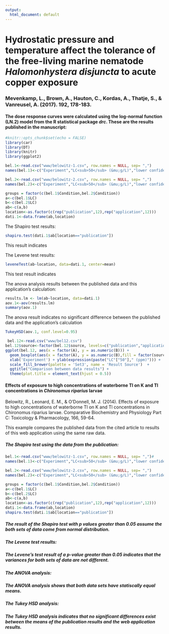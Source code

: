 ```yaml
---
output:
  html_document: default
---
```



# Hydrostatic pressure and temperature affect the tolerance of the free-living marine nematode <em>Halomonhystera disjuncta</em> to acute copper exposure


###                    Mevenkamp, L., Brown, A., Hauton, C., Kordas, A., Thatje, S., & Vanreusel, A. (2017). 192, 178-183.

####                    The dose response curves were calculated using the log-normal function (LN.2) model from the R statistical package <em>drc</em>. These are the results published in the manuscript:

```r
#knitr::opts_chunk$set(echo = FALSE)
library(car)
library(DT)
library(knitr)
library(ggplot2)
```


```r
bel.1<-read.csv("www/belowitz-1.csv", row.names = NULL, sep= ",")
names(bel.1)<-c("Experiment","LC<sub>50</sub> (&mu;g/L)","lower confidence limit (&mu;g/L)","upper confidence limit (&mu;g/L)")

bel.2<-read.csv("www/belowitz-2.csv", row.names = NULL, sep= ",")
names(bel.2)<-c("Experiment","LC<sub>50</sub> (&mu;g/L)","lower confidence limit (&mu;g/L)","upper confidence limit (&mu;g/L)")

groups = factor(c(bel.1$Condition,bel.2$Condition))
a<-c(bel.1$LC)
b<-c(bel.2$LC)
ab<-c(a,b)
location<-as.factor(c(rep("publication",12),rep("application",12)))
dati.1<-data.frame(ab,location)
```

The Shapiro test results:
```r
shapiro.test(dati.1$ab[location=="publication"])
```
This result indicates 

The Levene test results:
```r
leveneTest(ab~location, data=dati.1, center=mean)
```
This test result indicates 

The anova analysis results between the published data and this application's calculation:
```r
results.lm <- lm(ab~location, data=dati.1)
aov.1<-aov(results.lm)
summary(aov.1)
```
The anova result indicates no significant difference between the published data and the application's calculation


```r
TukeyHSD(aov.1, conf.level=0.95)
```


```r
 bel.12<-read.csv("www/bel12.csv")
bel.12$source<-factor(bel.12$source, levels=c("publication","application"))
ggplot(bel.12, aes(x = factor(A), y = as.numeric(B))) +
  geom_boxplot(aes(x = factor(A), y = as.numeric(B),fill = factor(source))) +
  xlab('Experiment') + ylab(expression(paste("LC"["50"]," (ppm)"))) +
  scale_fill_brewer(palette = 'Set3', name = 'Result Source')  + 
  ggtitle("Comparison between data results") +
  theme(plot.title = element_text(hjust = 0.5))
```

#### Effects of exposure to high concentrations of waterborne Tl on K and Tl concentrations in <i>Chironomus riparius</i> larvae

Belowitz, R., Leonard, E. M., & O'Donnell, M. J. (2014). Effects of exposure to high concentrations of waterborne Tl on K and Tl concentrations in Chironomus riparius larvae. Comparative Biochemistry and Physiology Part C: Toxicology & Pharmacology, 166, 59-64.

This example compares the published data from the cited article to results of this web application using the same raw data. 

##### The Shapiro test using the data from the publication:
```r
bel.1<-read.csv("www/belowitz-1.csv", row.names = NULL, sep= ",")# 
names(bel.1)<-c("Experiment","LC<sub>50</sub> (&mu;g/L)","lower confidence limit (&mu;g/L)","upper confidence limit (&mu;g/L)")

bel.2<-read.csv("www/belowitz-2.csv", row.names = NULL, sep= ",")
names(bel.2)<-c("Experiment","LC<sub>50</sub> (&mu;g/L)","lower confidence limit (&mu;g/L)","upper confidence limit (&mu;g/L)")

groups = factor(c(bel.1$Condition,bel.2$Condition))
a<-c(bel.1$LC)
b<-c(bel.2$LC)
ab<-c(a,b)
location<-as.factor(c(rep("publication",12),rep("application",12)))
dati.1<-data.frame(ab,location)
shapiro.test(dati.1$ab[location=="publication"])

```
##### The result of the Shapiro test with p values greater than 0.05 assume the both sets of data come from normal distribution.

##### The Levene test results:

##### The Levene's test result of a p-value greater than 0.05 indicates that the variances for both sets of data are not different.

##### The ANOVA analysis:

##### The ANOVA analysis shows that both data sets have statiscally equal means.

##### The Tukey HSD analysis:

##### The Tukey HSD analysis indicates that no significant differences exist between the means of the publication results and the web application  results. 



